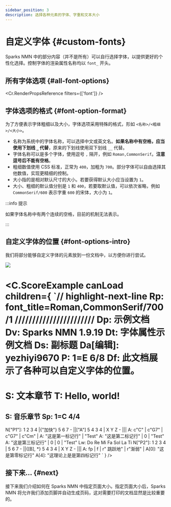 ```yaml
---
sidebar_position: 3
description: 选择各种元素的字体、字重和文本大小
---
```


# 自定义字体 {#custom-fonts}

Sparks NMN 中的部分内容（并不是所有）可以自行选择字体，以提供更好的个性化选择。控制字体的渲染属性名称均以 `font_` 开头。

## 所有字体选项 {#all-font-options}

<Cr.RenderPropsReference filters={['font']} />

## 字体选项的格式 {#font-option-format}

为了方便表示字体粗细以及大小，字体选项采用特殊的格式，形如 `<名称>/<粗细>/<大小>`。

- 名称为系统中的字体名称，可以选择中文或英文名。**如果名称中有空格，应当使用下划线 `_` 代替**，原来的下划线使用双下划线 `__` 代替。
- 字体名称可以是多个字体，使用逗号 `,` 隔开，例如 `Roman,CommonSerif`。**注意逗号后不能有空格**。
- 粗细数值使用 CSS 标准，正常为 `400`，加粗为 `700`。部分字体可以自由选择其他数值，实现更精细的控制。
- 大小指的是相对默认尺寸的大小。若要获得默认大小应当设置为 `1`。
- 大小、粗细的默认值分别是 `1` 和 `400`，若要取默认值，可以依次省略，例如 `CommonSerif/600` 表示字重 `600` 的宋体，大小为 `1`。

:::info 提示

如果字体名称中有两个连续的空格，目前的机制无法表示。

:::


<FontInfo />

## 自定义字体的位置 {#font-options-intro}

我们将部分能够自定义字体的元素放到一份文档中，以方便你进行尝试。

![](./assets/custom-fonts.png)

<C.ScoreExample canLoad children={
`// highlight-next-line
Rp: font_title=Roman,CommonSerif/700/1
///////////////////////
Dp: 示例文档
Dv: Sparks NMN 1.9.19
Dt: 字体属性示例文档
Ds: 副标题
Da[编辑]: yezhiyi9670
P: 1=E 6/8
Df: 此文档展示了各种可以自定义字体的位置。
====
S: 文本章节
T: Hello, world!
====
S: 音乐章节
Sp: 1=C 4/4
---
N["P1"]: 1 2 3 4 |{"加快"} 5 6 7 - ||["A"] 5 4 3 4 | X Y Z - |||
A: c"C" | c"G7" | c"G7" | c"Cm" |
A: "这是第一标记行" | "Test"
A: "这是第二标记行" | 0 | "Test"
A: "这是第三标记行" | 0 | 0 | "Test"
Lw: Do Re Mi Fa Sol La Ti
N["P2"]: 1 2 3 4 | 5 6 7 - ||{[B], *} 5 4 3 4 | X Y Z - |||
A: fp | f | r"  跳跃地" | r"渐弱" |
A[0]: "这是第零标记行"
A[4]: "这理论上是是第四标记行"
`
} />

## 接下来... {#next}

接下来我们介绍如何在 Sparks NMN 中指定页面大小。指定页面大小后，Sparks NMN 将允许我们添加页脚并自动生成页码，这对需要打印的文档显然是比较重要的。
